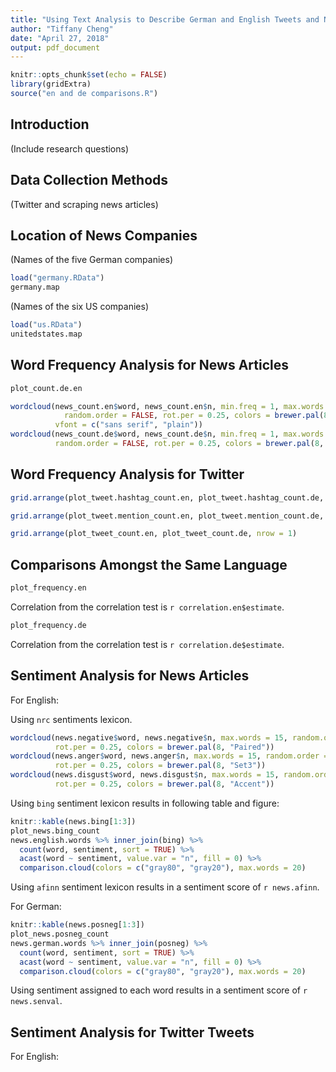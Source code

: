 ```yaml
---
title: "Using Text Analysis to Describe German and English Tweets and News Articles"
author: "Tiffany Cheng"
date: "April 27, 2018"
output: pdf_document
---
```


```r
knitr::opts_chunk$set(echo = FALSE)
library(gridExtra)
source("en and de comparisons.R")
```

## Introduction
(Include research questions)

## Data Collection Methods
(Twitter and scraping news articles)

## Location of News Companies
(Names of the five German companies)

```r
load("germany.RData")
germany.map
```

(Names of the six US companies)

```r
load("us.RData")
unitedstates.map
```

## Word Frequency Analysis for News Articles

```r
plot_count.de.en
```

```r
wordcloud(news_count.en$word, news_count.en$n, min.freq = 1, max.words = 50, 
            random.order = FALSE, rot.per = 0.25, colors = brewer.pal(8, "Dark2"),
          vfont = c("sans serif", "plain"))
wordcloud(news_count.de$word, news_count.de$n, min.freq = 1, max.words = 50, 
          random.order = FALSE, rot.per = 0.25, colors = brewer.pal(8, "Dark2"))
```


## Word Frequency Analysis for Twitter

```r
grid.arrange(plot_tweet.hashtag_count.en, plot_tweet.hashtag_count.de, nrow = 1)
```

```r
grid.arrange(plot_tweet.mention_count.en, plot_tweet.mention_count.de, nrow = 1)
```

```r
grid.arrange(plot_tweet_count.en, plot_tweet_count.de, nrow = 1)
```

## Comparisons Amongst the Same Language

```r
plot_frequency.en
```

Correlation from the correlation test is `r correlation.en$estimate`.

```r
plot_frequency.de
```

Correlation from the correlation test is `r correlation.de$estimate`.

## Sentiment Analysis for News Articles

For English: 

Using `nrc` sentiments lexicon.

```r
wordcloud(news.negative$word, news.negative$n, max.words = 15, random.order = FALSE, 
          rot.per = 0.25, colors = brewer.pal(8, "Paired"))
wordcloud(news.anger$word, news.anger$n, max.words = 15, random.order = FALSE, 
          rot.per = 0.25, colors = brewer.pal(8, "Set3"))
wordcloud(news.disgust$word, news.disgust$n, max.words = 15, random.order = FALSE, 
          rot.per = 0.25, colors = brewer.pal(8, "Accent"))
```

Using `bing` sentiment lexicon results in following table and figure:

```r
knitr::kable(news.bing[1:3])
plot_news.bing_count
news.english.words %>% inner_join(bing) %>%
  count(word, sentiment, sort = TRUE) %>%
  acast(word ~ sentiment, value.var = "n", fill = 0) %>%
  comparison.cloud(colors = c("gray80", "gray20"), max.words = 20)
```

Using `afinn` sentiment lexicon results in a sentiment score of `r news.afinn`.

For German:

```r
knitr::kable(news.posneg[1:3])
plot_news.posneg_count
news.german.words %>% inner_join(posneg) %>%
  count(word, sentiment, sort = TRUE) %>%
  acast(word ~ sentiment, value.var = "n", fill = 0) %>%
  comparison.cloud(colors = c("gray80", "gray20"), max.words = 20)
```

Using sentiment assigned to each word results in a sentiment score of `r news.senval`.

## Sentiment Analysis for Twitter Tweets

For English:

